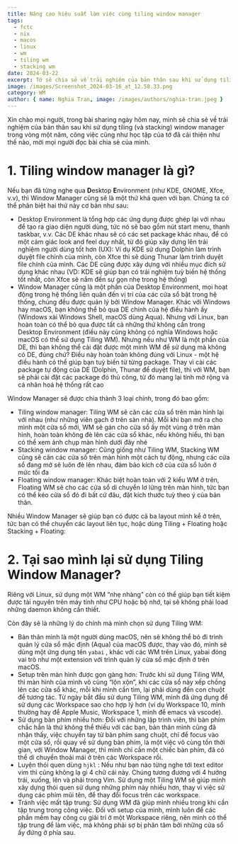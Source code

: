 ```yaml
---
title: Nâng cao hiệu suất làm việc cùng tiling window manager
tags: 
  - fctc
  - nix
  - macos
  - linux
  - wm
  - tiling wm
  - stacking wm
date: 2024-03-22
excerpt: Tớ sẽ chia sẻ về trải nghiệm của bản thân sau khi sử dụng tiling (và stacking) window manager trong vòng một năm
image: /images/Screenshot_2024-03-16_at_12.58.33.png
category: WM
author: { name: Nghia Tran, image: /images/authors/nghia-tran.jpeg }
---
```

Xin chào mọi người, trong bài sharing ngày hôm nay, mình sẽ chia sẻ về trải nghiệm của bản thân sau khi sử dụng tiling (và stacking) window manager trong vòng một năm, công việc cũng như học tập của tớ đã cải thiện như thế nào, mời mọi người đọc bài chia sẻ của mình. 

# 1. Tiling window manager là gì?

Nếu bạn đã từng nghe qua **D**esktop **E**nvironment (như KDE, GNOME, Xfce, v.v), thì Window Manager cũng sẽ là một thứ khá quen với bạn. Chúng ta có thể phân biệt hai thứ này cơ bản như sau:

- Desktop Environment là tổng hợp các ứng dụng được ghép lại với nhau để tạo ra giao diện người dùng, tức nó sẽ bao gồm nút start menu, thanh taskbar, v.v. Các DE khác nhau sẽ có các set package khác nhau, để có một cảm giác look and feel duy nhất, từ đó giúp xây dựng lên trải nghiệm người dùng tốt hơn (UX): Ví dụ KDE sử dụng Dolphin làm trình duyệt file chính của mình, còn Xfce thì sẽ dùng Thunar làm trình duyệt file chính của mình. Các DE cũng được xây dựng với nhiều mục đích sử dụng khác nhau (VD: KDE sẽ giúp bạn có trải nghiệm tuỳ biến hệ thống tốt nhất, còn Xfce sẽ nắm đến sự gọn nhẹ trong hệ thống)
- Window Manager cũng là một phần của Desktop Environment, mọi hoạt động trong hệ thống liên quân đến vị trí của các cửa sổ bật trong hệ thống, chúng đều được quản lý bởi Window Manager. Khác với Windows hay macOS, bạn không thể bỏ qua DE chính của hệ điều hành ấy (Windows xài Windows Shell, macOS dùng Aqua). Nhưng với Linux, bạn hoàn toàn có thể bỏ qua được tất cả những thứ không cần trong Desktop Environment (điều này cũng không có nghĩa Windows hoặc macOS có thể sử dụng Tiling WM). Nhưng nếu như WM là một phần của DE, thì bạn không thể cài đặt được một mình WM để sử dụng mà không có DE, đúng chứ? Điều này hoàn toàn không đúng với Linux - một hệ điều hành có thể giúp bạn tuỳ biến từ từng package. Thay vì cài các package tự động của DE (Dolphin, Thunar để duyệt file), thì với WM, bạn sẽ phải cài đặt các package đó thủ công, từ đó mang lại tính mở rộng và cá nhân hoá hệ thống rất cao

Window Manager sẽ được chia thành 3 loại chính, trong đó bao gồm:

- Tiling window manager: Tiling WM sẽ căn các cửa sổ trên màn hình lại với nhau (như những viên gạch ở trên sàn nhà). Mỗi khi bạn mở ra cho mình một cửa sổ mới, WM sẽ gán cho cửa sổ ấy một vùng ở trên màn hình, hoàn toàn không đè lên các cửa sổ khác, nếu không hiểu, thì bạn có thể xem ảnh chụp màn hình dưới đây nhé
- Stacking window manager: Cũng giống như Tiling WM, Stacking WM cũng sẽ căn các cửa số trên màn hình một cách tự động, nhưng các cửa sổ đang mở sẽ luôn đè lên nhau, đảm bảo kích cỡ của cửa sổ luôn ở mức tối đa
- Floating window manager: Khác biệt hoàn toàn với 2 kiểu WM ở trên, Floating WM sẽ cho các cửa sổ di chuyển lơ lửng trên màn hình, tức bạn có thể kéo cửa sổ đó đi bất cứ đâu, đặt kích thước tuỳ theo ý của bản thân.

Nhiều Window Manager sẽ giúp bạn có được cả ba layout mình kể ở trên, tức bạn có thể chuyển các layout liên tục, hoặc dùng Tiling + Floating hoặc Stacking + Floating:

# 2. Tại sao mình lại sử dụng Tiling Window Manager?

Riêng với Linux, sử dụng một WM “nhẹ nhàng” còn có thể giúp bạn tiết kiệm được tài nguyên trên máy tính như CPU hoặc bộ nhớ, tại sẽ không phải load những daemon không cần thiết. 

Còn đây sẽ là những lý do chính mà mình chọn sử dụng Tiling WM:

- Bản thân mình là một người dùng macOS, nên sẽ không thể bỏ đi trình quản lý cửa sổ mặc định (Aqua) của macOS được, thay vào đó, mình sẽ dùng một ứng dụng tên `yabai` , khác với các WM trên Linux, yabai đóng vai trò như một extension với trình quản lý cửa sổ mặc định ở trên macOS.
- Setup trên màn hình được gọn gàng hơn: Trước khi sử dụng Tiling WM, thì màn hình của mình vô cùng “lộn xộn”, khi các cửa sổ này xếp chồng lên các cửa sổ khác, mỗi khi mình cần tìm, lại phải dùng đến con chuột để tương tác. Từ ngày bắt đầu sử dụng Tiling WM, mình đã ứng dụng để sử dụng các Workspace sao cho hợp lý hơn (ví dụ Workspace 10, mình thường hay để Apple Music, Workspace 1, mình để emacs và vscode).
- Sử dụng bàn phím nhiều hơn: Đối với những lập trình viên, thì bàn phím chắc hẳn là thứ không thể thiếu với các bạn, bản thân mình cũng đã nhận thấy, việc chuyển tay từ bàn phím sang chuột, chỉ để focus vào một cửa sổ, rồi quay về sử dụng bàn phím, là một việc vô cùng tốn thời gian, với Window Manager, thì mình chỉ cần một chiếc bàn phím, đã có thể di chuyển thoải mái ở trên các Workspace rồi.
- Luyện thói quen dùng `hjkl` : Nếu như bạn nào từng nghe tới text editor vim thì cũng không lạ gì 4 chữ cái này. Chúng tương đương với 4 hướng trái, xuống, lên và phải trong Vim. Sử dụng một Tiling WM sẽ giúp mình xây dựng thói quen sử dụng những phím này nhiều hơn, thay vì việc sử dụng các phím mũi tên, để thay đổi focus trên các workspace.
- Tránh việc mất tập trung: Sử dụng WM đã giúp mình nhiều trong khi cần tập trung trong công việc. Đối với setup của mình, mình luôn để các phần mềm hay công cụ giải trí ở một Workspace riêng, nên mình có thể tập trung để làm việc, mà không phải sợ bị phân tâm bởi những cửa sổ ấy đứng ở phía sau.

